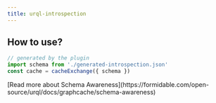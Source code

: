 ```yaml
---
title: urql-introspection
---
```



<PackageHeader />

## How to use?

```ts
// generated by the plugin
import schema from './generated-introspection.json'
const cache = cacheExchange({ schema })
```

<Callout>
  [Read more about Schema Awareness](https://formidable.com/open-source/urql/docs/graphcache/schema-awareness)
</Callout>

<PackageApiDocs />
